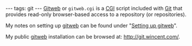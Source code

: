 ---
tags: git
---
[[Gitweb]] or <tt>gitweb.cgi</tt> is a [[CGI]] script included with [[Git]] that provides read-only browser-based access to a repository (or repositories).

My notes on setting up [[gitweb]] can be found under "[[Setting up gitweb]]".

My public [[gitweb]] installation can be browsed at: http://git.wincent.com/.
